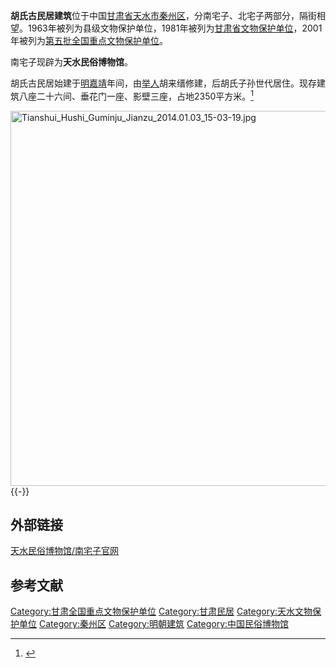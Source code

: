 {{coord|34|34|54|N|105|43|09|E|display=title|scale:10000}}
{{文物保护单位
| 级别 = 全国
| 名称 = 胡氏古民居建筑
| 图片 = Tianshui Hushi Guminju Jianzu 2014.01.03 15-02-11.jpg
| 所在 = [[甘肃省|甘肃省]][[天水市|天水市]]
| 分类 = 古建筑
| 时代 = 明、清
| 编号 = [[第五批全国重点文物保护单位|第五批]]第431项
| 登录 = 2001年6月25日
}}
'''胡氏古民居建筑'''位于中国[[甘肃省|甘肃省]][[天水市|天水市]][[秦州区|秦州区]]，分南宅子、北宅子两部分，隔街相望。1963年被列为县级文物保护单位，1981年被列为[[甘肃省文物保护单位|甘肃省文物保护单位]]，2001年被列为[[第五批全国重点文物保护单位|第五批全国重点文物保护单位]]。

南宅子现辟为'''天水民俗博物馆'''。

胡氏古民居始建于[[明朝|明]][[嘉靖|嘉靖]]年间，由[[举人|举人]]胡来缙修建，后胡氏子孙世代居住。现存建筑八座二十六间、垂花门一座、影壁三座，占地2350平方米。<ref>{{Cite book |title=全国重点文物保护单位（第一至第五批）·第Ⅲ卷 |publisher=文物出版社 |year=2004 |isbn=7-5010-1525-2 |pages=459 }}</ref>

[[File:Tianshui_Hushi_Guminju_Jianzu_2014.01.03_15-03-19.jpg|600px]]
{{-}}
==外部链接==
[https://web.archive.org/web/20170304075022/http://www.nanzhaizi.com/ 天水民俗博物馆/南宅子官网]

==参考文献==
{{commonscat|Hu's Mansion}}
{{reflist}}

{{甘肃全国重点文物保护单位}}
{{DEFAULTSORT:H}}
[[Category:甘肃全国重点文物保护单位|Category:甘肃全国重点文物保护单位]]
[[Category:甘肃民居|Category:甘肃民居]]
[[Category:天水文物保护单位|Category:天水文物保护单位]]
[[Category:秦州区|Category:秦州区]]
[[Category:明朝建筑|Category:明朝建筑]]
[[Category:中国民俗博物馆|Category:中国民俗博物馆]]